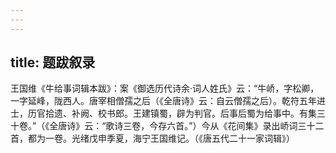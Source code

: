```yaml
---
---
---
```

title: 题跋叙录
---




王国维《牛给事词辑本跋》：案《御选历代诗余·词人姓氏》云：“牛峤，字松卿，一字延峰，陇西人。唐宰相僧孺之后（《全唐诗》云：自云僧孺之后）。乾符五年进士，历官拾遗、补阙、校书郎。王建镇蜀，辟为判官。后事后蜀为给事中。有集三十卷。”（《全唐诗》云：“歌诗三卷，今存六首。”）今从《花间集》录出峤词三十二首，都为一卷。光绪戊申季夏，海宁王国维记。（《唐五代二十一家词辑》）